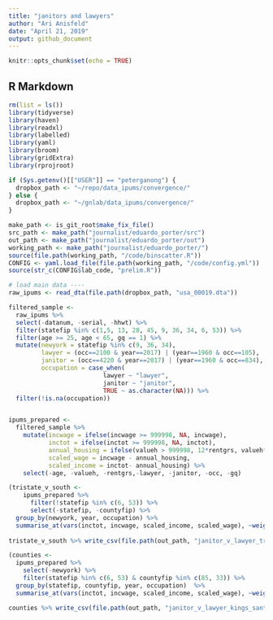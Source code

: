 ```yaml
---
title: "janitors and lawyers"
author: "Ari Anisfeld"
date: "April 21, 2019"
output: github_document
---
```


```r
knitr::opts_chunk$set(echo = TRUE)
```

## R Markdown
```r
rm(list = ls())
library(tidyverse)
library(haven)
library(readxl)
library(labelled)
library(yaml)
library(broom)
library(gridExtra)
library(rprojroot)

if (Sys.getenv()[["USER"]] == "peterganong") {
  dropbox_path <- "~/repo/data_ipums/convergence/"
} else {
  dropbox_path <- "~/gnlab/data_ipums/convergence/"
}

make_path <- is_git_root$make_fix_file()
src_path <- make_path("journalist/eduardo_porter/src")
out_path <- make_path("journalist/eduardo_porter/out")
working_path <- make_path("journalist/eduardo_porter/")
source(file.path(working_path, "/code/binscatter.R"))
CONFIG <- yaml.load_file(file.path(working_path, "/code/config.yml"))
source(str_c(CONFIG$lab_code, "prelim.R"))

```

```r
# load main data ----
raw_ipums <- read_dta(file.path(dropbox_path, "usa_00019.dta")) 
```

```r
filtered_sample <-
  raw_ipums %>%    
  select(-datanum, -serial, -hhwt) %>%
  filter(statefip %in% c(1,5, 13, 28, 45, 9, 36, 34, 6, 53)) %>%
  filter(age >= 25, age < 65, gq == 1) %>%
  mutate(newyork = statefip %in% c(9, 36, 34),
         lawyer = (occ==2100 & year==2017) | (year==1960 & occ==105), 
         janitor = (occ==4220 & year==2017) | (year==1960 & occ==834),
         occupation = case_when(
                          lawyer ~ "lawyer",
                          janitor ~ "janitor",
                          TRUE ~ as.character(NA))) %>%
  filter(!is.na(occupation))


ipums_prepared <-
  filtered_sample %>%
    mutate(incwage = ifelse(incwage >= 999998, NA, incwage),
           inctot = ifelse(inctot >= 999998, NA, inctot),
           annual_housing = ifelse(valueh > 999998, 12*rentgrs, valueh*.05),
           scaled_wage = incwage - annual_housing,
           scaled_income = inctot- annual_housing) %>% 
    select(-age, -valueh, -rentgrs,-lawyer, -janitor, -occ, -gq)

(tristate_v_south <-
    ipums_prepared %>%
      filter(!statefip %in% c(6, 53)) %>%
      select(-statefip, -countyfip) %>%
  group_by(newyork, year, occupation) %>%
  summarise_at(vars(inctot, incwage, scaled_income, scaled_wage), ~weighted.mean(., w=perwt, na.rm=TRUE)))
  
tristate_v_south %>% write_csv(file.path(out_path, "janitor_v_lawyer_tristate_v_south.csv"))

```


``` r
(counties <-
  ipums_prepared %>%
    select(-newyork) %>%
    filter(statefip %in% c(6, 53) & countyfip %in% c(85, 33)) %>%
  group_by(statefip, countyfip, year, occupation)  %>%
  summarise_at(vars(inctot, incwage, scaled_income, scaled_wage), ~weighted.mean(., w=perwt)))

counties %>% write_csv(file.path(out_path, "janitor_v_lawyer_kings_santa_clara.csv"))
```
